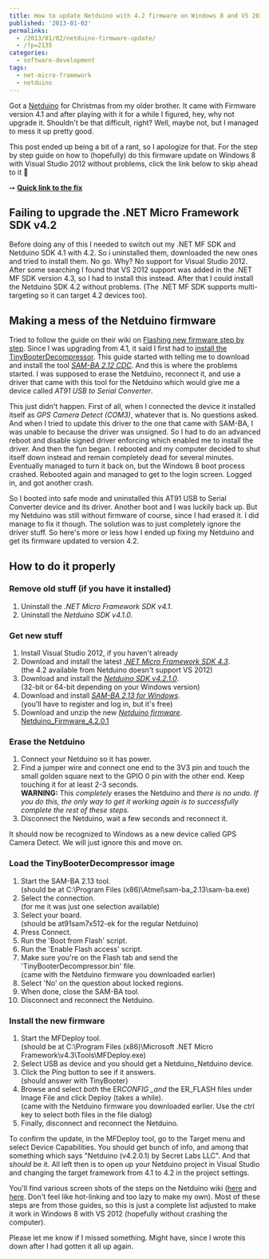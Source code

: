 ---
title: How to update Netduino with 4.2 firmware on Windows 8 and VS 2012
published: '2013-01-02'
permalinks:
  - /2013/01/02/netduino-firmware-update/
  - /?p=2135
categories:
  - software-development
tags:
  - net-micro-framework
  - netduino
---

Got a [Netduino](http://netduino.com/netduino/) for Christmas from my older brother. It came with Firmware version 4.1 and after playing with it for a while I figured, hey, why not upgrade it. Shouldn't be that difficult, right? Well, maybe not, but I managed to mess it up pretty good.

This post ended up being a bit of a rant, so I apologize for that. For the step by step guide on how to (hopefully) do this firmware update on Windows 8 with Visual Studio 2012 without problems, click the link below to skip ahead to it 🙂

➙ [**Quick link to the fix**](#how-to-do-it-properly)

## Failing to upgrade the .NET Micro Framework SDK v4.2

Before doing any of this I needed to switch out my .NET MF SDK and Netduino SDK 4.1 with 4.2. So i uninstalled them, downloaded the new ones and tried to install them. No go. Why? No support for Visual Studio 2012. After some searching I found that VS 2012 support was added in the .NET MF SDK version 4.3, so I had to install this instead. After that I could install the Netduino SDK 4.2 without problems. (The .NET MF SDK supports multi-targeting so it can target 4.2 devices too).

## Making a mess of the Netduino firmware

Tried to follow the guide on their wiki on [Flashing new firmware step by step](http://wiki.netduino.com/Flashing-new-firmware-step-by-step.ashx). Since I was upgrading from 4.1, it said I first had to [install the TinyBooterDecompressor](http://wiki.netduino.com/Installing-the-TinyBooterDecompressor-step-by-step.ashx). This guide started with telling me to download and install the tool [_SAM-BA 2.12 CDC_](http://www.atmel.com/tools/ATMELSAM-BAIN-SYSTEMPROGRAMMER.aspx). And this is where the problems started. I was supposed to erase the Netduino, reconnect it, and use a driver that came with this tool for the Netduino which would give me a device called _AT91 USB to Serial Converter_.

This just didn't happen. First of all, when I connected the device it installed itself as _GPS Camera Detect (COM3)_, whatever that is. No questions asked. And when I tried to update this driver to the one that came with SAM-BA, I was unable to because the driver was unsigned. So I had to do an advanced reboot and disable signed driver enforcing which enabled me to install the driver. And then the fun began. I rebooted and my computer decided to shut itself down instead and remain completely dead for several minutes. Eventually managed to turn it back on, but the Windows 8 boot process crashed. Rebooted again and managed to get to the login screen. Logged in, and got another crash.

So I booted into safe mode and uninstalled this AT91 USB to Serial Converter device and its driver. Another boot and I was luckily back up. But my Netduino was still without firmware of course, since I had erased it. I did manage to fix it though. The solution was to just completely ignore the driver stuff. So here's more or less how I ended up fixing my Netduino and get its firmware updated to version 4.2.

## How to do it properly

### Remove old stuff (if you have it installed)

1. Uninstall the _.NET Micro Framework SDK v4.1_.
1. Uninstall the _Netduino SDK v4.1.0_.

### Get new stuff

1. Install Visual Studio 2012, if you haven't already
1. Download and install the latest [_.NET Micro Framework SDK 4.3_](http://netmf.codeplex.com/).  
   (the 4.2 available from Netduino doesn't support VS 2012)
1. Download and install the [_Netduino SDK v4.2.1.0_](http://netduino.com/downloads/).  
   (32-bit or 64-bit depending on your Windows version)
1. Download and install [_SAM-BA 2.13 for Windows_](http://www.atmel.com/tools/ATMELSAM-BAIN-SYSTEMPROGRAMMER.aspx).  
   (you'll have to register and log in, but it's free)
1. Download and unzip the new [_Netduino firmware_](http://wiki.netduino.com/Firmware.ashx). [Netduino_Firmware_4.2.0.1](http://www.geekality.net/wp-content/uploads/2013/01/Netduino_Firmware_4.2.0.1.7z)

### Erase the Netduino

1. Connect your Netduino so it has power.
1. Find a jumper wire and connect one end to the 3V3 pin and touch the small golden square next to the GPIO 0 pin with the other end. Keep touching it for at least 2-3 seconds.  
   **WARNING:** This _completely_ erases the Netduino and _there is no undo. If you do this, the only way to get it working again is to successfully complete the rest of these steps._
1. Disconnect the Netduino, wait a few seconds and reconnect it.

It should now be recognized to Windows as a new device called GPS Camera Detect. We will just ignore this and move on.

### Load the TinyBooterDecompressor image

1. Start the SAM-BA 2.13 tool.  
   (should be at C:\Program Files (x86)\Atmel\sam-ba_2.13\sam-ba.exe)
1. Select the connection.  
   (for me it was just one selection available)
1. Select your board.  
   (should be at91sam7x512-ek for the regular Netduino)
1. Press Connect.
1. Run the 'Boot from Flash' script.
1. Run the 'Enable Flash access' script.
1. Make sure you're on the Flash tab and send the 'TinyBooterDecompressor.bin' file.  
   (came with the Netduino firmware you downloaded earlier)
1. Select 'No' on the question about locked regions.
1. When done, close the SAM-BA tool.
1. Disconnect and reconnect the Netduino.

### Install the new firmware

1. Start the MFDeploy tool.  
   (should be at C:\Program Files (x86)\Microsoft .NET Micro Framework\v4.3\Tools\MFDeploy.exe)
1. Select USB as device and you should get a Netduino_Netduino device.
1. Click the Ping button to see if it answers.  
   (should answer with TinyBooter)
1. Browse and select _both_ the ER*CONFIG \_and* the ER_FLASH files under Image File and click Deploy (takes a while).  
   (came with the Netduino firmware you downloaded earlier. Use the ctrl key to select both files in the file dialog)
1. Finally, disconnect and reconnect the Netduino.

To confirm the update, in the MFDeploy tool, go to the Target menu and select Device Capabilities. You should get bunch of info, and among that something which says "Netduino (v4.2.0.1) by Secret Labs LLC". And that _should_ be it. All left then is to open up your Netduino project in Visual Studio and changing the target framework from 4.1 to 4.2 in the project settings.

You'll find various screen shots of the steps on the Netduino wiki ([here](http://wiki.netduino.com/Flashing-new-firmware-step-by-step.ashx) and [here](http://wiki.netduino.com/Installing-the-TinyBooterDecompressor-step-by-step.ashx). Don't feel like hot-linking and too lazy to make my own). Most of these steps are from those guides, so this is just a complete list adjusted to make it work in Windows 8 with VS 2012 (hopefully without crashing the computer).

Please let me know if I missed something. Might have, since I wrote this down after I had gotten it all up again.
